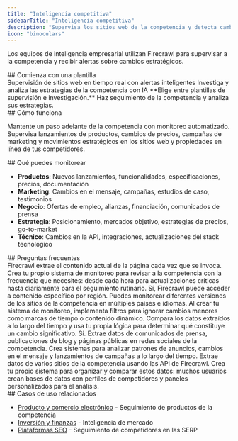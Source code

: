 ```yaml
---
title: "Inteligencia competitiva"
sidebarTitle: "Inteligencia competitiva"
description: "Supervisa los sitios web de la competencia y detecta cambios en tiempo real"
icon: "binoculars"
---
```


Los equipos de inteligencia empresarial utilizan Firecrawl para supervisar a la competencia y recibir alertas sobre cambios estratégicos.

<div id="start-with-a-template">
  ## Comienza con una plantilla
</div>

<CardGroup cols={2}>
  <Card title="Firecrawl Observer" icon="github" href="https://github.com/mendableai/firecrawl-observer">
    Supervisión de sitios web en tiempo real con alertas inteligentes
  </Card>

  <Card title="Fireplexity" icon="github" href="https://github.com/mendableai/fireplexity">
    Investiga y analiza las estrategias de la competencia con IA
  </Card>
</CardGroup>

<Note>
  **Elige entre plantillas de supervisión e investigación.** Haz seguimiento de la competencia y analiza sus estrategias.
</Note>

<div id="how-it-works">
  ## Cómo funciona
</div>

Mantente un paso adelante de la competencia con monitoreo automatizado. Supervisa lanzamientos de productos, cambios de precios, campañas de marketing y movimientos estratégicos en los sitios web y propiedades en línea de tus competidores.

<div id="what-you-can-track">
  ## Qué puedes monitorear
</div>

* **Productos**: Nuevos lanzamientos, funcionalidades, especificaciones, precios, documentación
* **Marketing**: Cambios en el mensaje, campañas, estudios de caso, testimonios
* **Negocio**: Ofertas de empleo, alianzas, financiación, comunicados de prensa
* **Estrategia**: Posicionamiento, mercados objetivo, estrategias de precios, go-to-market
* **Técnico**: Cambios en la API, integraciones, actualizaciones del stack tecnológico

<div id="faqs">
  ## Preguntas frecuentes
</div>

<AccordionGroup>
  <Accordion title="¿Con qué rapidez puedo detectar cambios?">
    Firecrawl extrae el contenido actual de la página cada vez que se invoca. Crea tu propio sistema de monitoreo para revisar a la competencia con la frecuencia que necesites: desde cada hora para actualizaciones críticas hasta diariamente para el seguimiento rutinario.
  </Accordion>

  <Accordion title="¿Puedo monitorear a competidores en diferentes regiones?">
    Sí, Firecrawl puede acceder a contenido específico por región. Puedes monitorear diferentes versiones de los sitios de la competencia en múltiples países e idiomas.
  </Accordion>

  <Accordion title="¿Cómo evito alertas de falsos positivos?">
    Al crear tu sistema de monitoreo, implementa filtros para ignorar cambios menores como marcas de tiempo o contenido dinámico. Compara los datos extraídos a lo largo del tiempo y usa tu propia lógica para determinar qué constituye un cambio significativo.
  </Accordion>

  <Accordion title="¿Puedo rastrear la actividad en redes sociales y de PR de la competencia?">
    Sí. Extrae datos de comunicados de prensa, publicaciones de blog y páginas públicas en redes sociales de la competencia. Crea sistemas para analizar patrones de anuncios, cambios en el mensaje y lanzamientos de campañas a lo largo del tiempo.
  </Accordion>

  <Accordion title="¿Cómo organizo la inteligencia sobre múltiples competidores?">
    Extrae datos de varios sitios de la competencia usando las API de Firecrawl. Crea tu propio sistema para organizar y comparar estos datos: muchos usuarios crean bases de datos con perfiles de competidores y paneles personalizados para el análisis.
  </Accordion>
</AccordionGroup>

<div id="related-use-cases">
  ## Casos de uso relacionados
</div>

* [Producto y comercio electrónico](/es/use-cases/product-ecommerce) - Seguimiento de productos de la competencia
* [Inversión y finanzas](/es/use-cases/investment-finance) - Inteligencia de mercado
* [Plataformas SEO](/es/use-cases/seo-platforms) - Seguimiento de competidores en las SERP